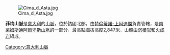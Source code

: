 [[Image:Cima_d_Asta.jpg|right]]

{{Unreferenced|time=2015-06-01T06:46:33+00:00}}
'''菲梅山脈'''是[[意大利|意大利]]的[[山脈|山脈]]，位於該國北部，由[[特倫蒂諾-上阿迪傑|特倫蒂諾-上阿迪傑]]負責管轄，是[[南萊姆斯通阿爾卑斯山脈|南萊姆斯通阿爾卑斯山脈]]的一部分，最高點海拔高度2,847米，山體由[[沉積岩|沉積岩]]和[[火成岩|火成岩]]組成。

{{Italy-geo-stub}}
[[Category:意大利山脈|Category:意大利山脈]]